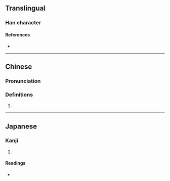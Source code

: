 {{character info}}
==Translingual==

===Han character===
{{Han char|rn=94|rad=犬|as=07|sn=10|four=42221|canj=KHQHL|ids=⿰犭折}}

====References====
* {{Han ref|kx=0712.040|dkj=20434|dj=1124.050|hdz=21347.130|uh=72FE|ud=29438|bh=D2A6|bd=53926}}

----

==Chinese==
{{zh-forms}}

===Pronunciation===
{{zh-pron
|m=zhì
|c=jai3
|mc=y
|oc=y
|cat=
}}

===Definitions===
{{zh-hanzi}}

# {{rfdef|zh}}

----

==Japanese==

===Kanji===
{{ja-kanji|grade=|rs=犬07}}

# {{rfdef|ja|sort=犬07}}

====Readings====
* {{ja-readings|on=[[せい]] (sei), [[けい]] (kei)|kun=}}